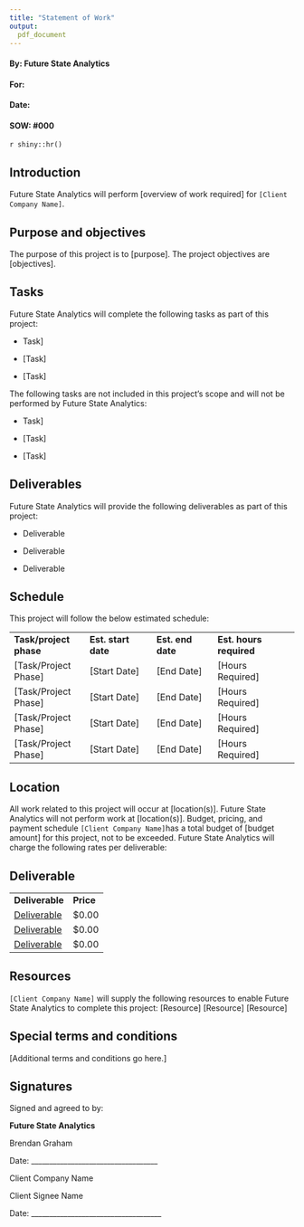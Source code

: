 ```yaml
---
title: "Statement of Work"
output:
  pdf_document
---
```


#### By: Future State Analytics

#### For:

#### Date:

#### SOW: #000

`r shiny::hr()`

## Introduction

Future State Analytics will perform [overview of work required] for
`[Client Company Name]`.

## Purpose and objectives

The purpose of this project is to [purpose]. The project objectives are
[objectives].

## Tasks

Future State Analytics will complete the following tasks as part of this
project:

-   Task]

-    [Task]

-   [Task] \

The following tasks are not included in this project's scope and will
not be performed by Future State Analytics:

-   Task]

-    [Task]

-   [Task]

## Deliverables

Future State Analytics will provide the following deliverables as part
of this project:

-    Deliverable

-    Deliverable

-    Deliverable

## Schedule

This project will follow the below estimated schedule:

|                        |                     |                   |                         |
|------------------------|---------------------|-------------------|-------------------------|
| **Task/project phase** | **Est. start date** | **Est. end date** | **Est. hours required** |
| [Task/Project Phase]   | [Start Date]        | [End Date]        | [Hours Required]        |
| [Task/Project Phase]   | [Start Date]        | [End Date]        | [Hours Required]        |
| [Task/Project Phase]   | [Start Date]        | [End Date]        | [Hours Required]        |
| [Task/Project Phase]   | [Start Date]        | [End Date]        | [Hours Required]        |

## Location

All work related to this project will occur at [location(s)]. Future
State Analytics will not perform work at [location(s)]. Budget, pricing,
and payment schedule `[Client Company Name]`has a total budget of
[budget amount] for this project, not to be exceeded. Future State
Analytics will charge the following rates per deliverable:

## Deliverable

|                 |           |
|-----------------|-----------|
| **Deliverable** | **Price** |
| [Deliverable]   | \$0.00    |
| [Deliverable]   | \$0.00    |
| [Deliverable]   | \$0.00    |

## Resources

`[Client Company Name]` will supply the following resources to enable
Future State Analytics to complete this project: [Resource] [Resource]
[Resource]

## Special terms and conditions

[Additional terms and conditions go here.]

## Signatures

Signed and agreed to by:

**Future State Analytics**

Brendan Graham

Date:
\_\_\_\_\_\_\_\_\_\_\_\_\_\_\_\_\_\_\_\_\_\_\_\_\_\_\_\_\_\_\_\_\_\_\_

Client Company Name

Client Signee Name

Date:
\_\_\_\_\_\_\_\_\_\_\_\_\_\_\_\_\_\_\_\_\_\_\_\_\_\_\_\_\_\_\_\_\_\_\_\_
